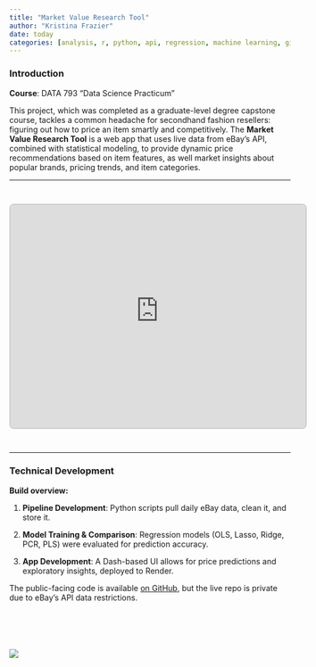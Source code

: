 ```yaml
---
title: "Market Value Research Tool"
author: "Kristina Frazier"
date: today
categories: [analysis, r, python, api, regression, machine learning, git, github, data visualization, etl]
---
```

### Introduction

**Course**: DATA 793 "Data Science Practicum"

This project, which was completed as a graduate-level degree capstone course, tackles a common headache for secondhand fashion resellers: figuring out how to price an item smartly and competitively. The **Market Value Research Tool** is a web app that uses live data from eBay's API, combined with statistical modeling, to provide dynamic price recommendations based on item features, as well market insights about popular brands, pricing trends, and item categories.

---

::: {style="height: 2em;"}
:::

::: iframe-container
<iframe src="https://reseller-market-research-tool.onrender.com/" width="105%" height="400px" style="border: 2px solid #ccc; border-radius: 8px;">

</iframe>
:::

::: {style="height: 2em;"}
:::
---

### Technical Development

**Build overview:**

1.  **Pipeline Development**: Python scripts pull daily eBay data, clean it, and store it.

2.  **Model Training & Comparison**: Regression models (OLS, Lasso, Ridge, PCR, PLS) were evaluated for prediction accuracy.

3.  **App Development**: A Dash-based UI allows for price predictions and exploratory insights, deployed to Render.

The public-facing code is available [on GitHub](https://github.com/KristinaMFrazier/ebay_reseller_capstone), but the live repo is private due to eBay’s API data restrictions.

::: {style="height: 2em;"}
:::

![](ETL.png){style="margin: 2em 0;"}

::: {style="height: 2em;"}
:::
